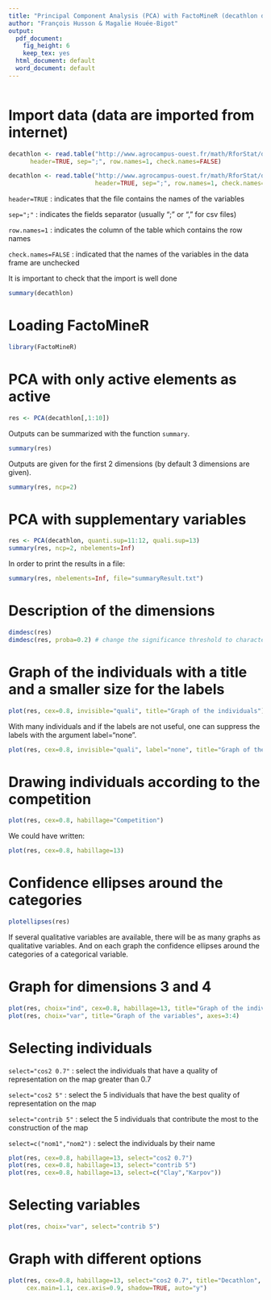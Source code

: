 ```yaml
---
title: "Principal Component Analysis (PCA) with FactoMineR (decathlon dataset)"
author: "François Husson & Magalie Houée-Bigot"
output:
  pdf_document:
    fig_height: 6
    keep_tex: yes
  html_document: default
  word_document: default
---
```

```r

```


# Import data (data are imported from internet)

```r
decathlon <- read.table("http://www.agrocampus-ouest.fr/math/RforStat/decathlon.csv", 
      header=TRUE, sep=";", row.names=1, check.names=FALSE)
```
```r
decathlon <- read.table("http://www.agrocampus-ouest.fr/math/RforStat/decathlon.csv", 
                        header=TRUE, sep=";", row.names=1, check.names=FALSE)
```
```header=TRUE``` : indicates that the file contains the names of the variables

```sep=";"``` : indicates the fields separator (usually ";" or "," for csv files)

```row.names=1``` : indicates the column of the table which contains the row names

```check.names=FALSE``` : indicated that the names of the variables in the data frame are unchecked

It is important to check that the import is well done

```r
summary(decathlon)
```

# Loading FactoMineR
```r
library(FactoMineR)
```

# PCA with only active elements as active
```r
res <- PCA(decathlon[,1:10])
```

Outputs can be summarized with the function ```summary```. 

```r
summary(res)
```

Outputs are given for the first 2 dimensions (by default 3 dimensions are given).

```r
summary(res, ncp=2)
```

# PCA with supplementary variables
```r
res <- PCA(decathlon, quanti.sup=11:12, quali.sup=13)
summary(res, ncp=2, nbelements=Inf)
```
In order to print the results in a file:
```r
summary(res, nbelements=Inf, file="summaryResult.txt")
```

# Description of the dimensions
```r
dimdesc(res)
dimdesc(res, proba=0.2) # change the significance threshold to characterize the dimension
```

# Graph of the individuals with a title and a smaller size for the labels
```r
plot(res, cex=0.8, invisible="quali", title="Graph of the individuals")
```

With many individuals and if the labels are not useful, one can suppress the labels with the argument label="none".

```r
plot(res, cex=0.8, invisible="quali", label="none", title="Graph of the individuals")
```

# Drawing individuals according to the competition
```r
plot(res, cex=0.8, habillage="Competition")
```

We could have written:
```r
plot(res, cex=0.8, habillage=13)
```
\newpage

# Confidence ellipses around the categories
```r
plotellipses(res)
```

If several qualitative variables are available, there will be as many graphs as qualitative variables. And on each graph the confidence ellipses around the categories of a categorical variable.

\newpage

# Graph for dimensions 3 and 4
```r
plot(res, choix="ind", cex=0.8, habillage=13, title="Graph of the individuals", axes=3:4)
plot(res, choix="var", title="Graph of the variables", axes=3:4)
```

\newpage

# Selecting individuals

```select="cos2 0.7"``` : select the individuals that have a quality of representation on the map greater than 0.7

```select="cos2 5"``` : select the 5 individuals that have the best quality of representation on the map

```select="contrib 5"``` : select the 5 individuals that contribute the most to the construction of the map

```select=c("nom1","nom2")``` : select the individuals by their name

```r
plot(res, cex=0.8, habillage=13, select="cos2 0.7")
plot(res, cex=0.8, habillage=13, select="contrib 5")
plot(res, cex=0.8, habillage=13, select=c("Clay","Karpov"))
```

# Selecting variables
```r
plot(res, choix="var", select="contrib 5")
```

\newpage

# Graph with different options
```r
plot(res, cex=0.8, habillage=13, select="cos2 0.7", title="Decathlon", 
     cex.main=1.1, cex.axis=0.9, shadow=TRUE, auto="y")
```